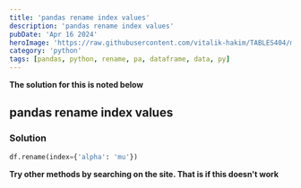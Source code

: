 ```yaml
---
title: 'pandas rename index values'
description: 'pandas rename index values'
pubDate: 'Apr 16 2024'
heroImage: 'https://raw.githubusercontent.com/vitalik-hakim/TABLES404/main/error_b/python.jpg'
category: 'python'
tags: [pandas, python, rename, pa, dataframe, data, py]
---
```


**The solution for this is noted below**

## pandas rename index values

### Solution

```python
df.rename(index={'alpha': 'mu'})
```

**Try other methods by searching on the site. That is if this doesn't work**

